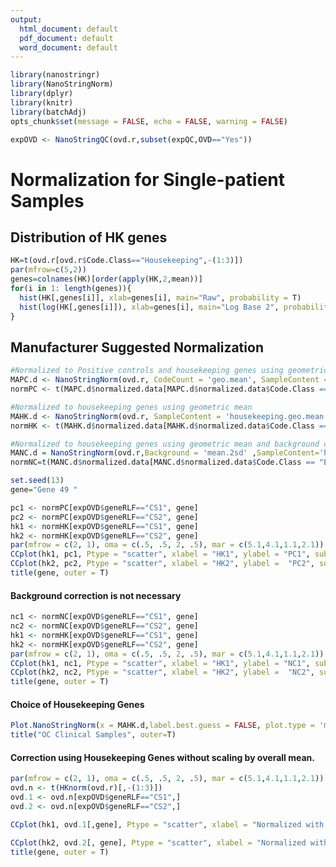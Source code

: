```yaml
---
output:
  html_document: default
  pdf_document: default
  word_document: default
---
```


```r
library(nanostringr)
library(NanoStringNorm)
library(dplyr)
library(knitr)
library(batchAdj)
opts_chunk$set(message = FALSE, echo = FALSE, warning = FALSE)

expOVD <- NanoStringQC(ovd.r,subset(expQC,OVD=="Yes"))

```
# Normalization for Single-patient Samples
##  Distribution of HK genes
```r
HK=t(ovd.r[ovd.r$Code.Class=="Housekeeping",-(1:3)])
par(mfrow=c(5,2))
genes=colnames(HK)[order(apply(HK,2,mean))]
for(i in 1: length(genes)){
  hist(HK[,genes[i]], xlab=genes[i], main="Raw", probability = T)
  hist(log(HK[,genes[i]]), xlab=genes[i], main="Log Base 2", probability = T)
}
```


## Manufacturer Suggested Normalization  

```r
#Normalized to Positive controls and housekeeping genes using geometric mean
MAPC.d <- NanoStringNorm(ovd.r, CodeCount = 'geo.mean', SampleContent = 'housekeeping.geo.mean', round.values = TRUE, take.log = T)
normPC <- t(MAPC.d$normalized.data[MAPC.d$normalized.data$Code.Class == "Endogenous", -c(1:3)])

#Normalized to housekeeping genes using geometric mean
MAHK.d <- NanoStringNorm(ovd.r, SampleContent = 'housekeeping.geo.mean', round.values = TRUE, take.log = T)
normHK <- t(MAHK.d$normalized.data[MAHK.d$normalized.data$Code.Class == "Endogenous", -c(1:3)])

#Normalized to housekeeping genes using geometric mean and background corrected
MANC.d = NanoStringNorm(ovd.r,Background = 'mean.2sd' ,SampleContent='housekeeping.geo.mean',round.values=TRUE, take.log=T)
normNC=t(MANC.d$normalized.data[MANC.d$normalized.data$Code.Class == "Endogenous", -c(1:3)])

set.seed(13)
gene="Gene 49 "
```

```r

pc1 <- normPC[expOVD$geneRLF=="CS1", gene]
pc2 <- normPC[expOVD$geneRLF=="CS2", gene]
hk1 <- normHK[expOVD$geneRLF=="CS1", gene]
hk2 <- normHK[expOVD$geneRLF=="CS2", gene]
par(mfrow = c(2, 1), oma = c(.5, .5, 2, .5), mar = c(5.1,4.1,1.1,2.1))
CCplot(hk1, pc1, Ptype = "scatter", xlabel = "HK1", ylabel = "PC1", subtitle = paste( letters[1],":","CodeSet 1"))
CCplot(hk2, pc2, Ptype = "scatter", xlabel = "HK2", ylabel =  "PC2", subtitle =paste( letters[2], ":","CodeSet 2"))
title(gene, outer = T)
```



#### Background correction is not necessary


```r
nc1 <- normNC[expOVD$geneRLF=="CS1", gene]
nc2 <- normNC[expOVD$geneRLF=="CS2", gene]
hk1 <- normHK[expOVD$geneRLF=="CS1", gene]
hk2 <- normHK[expOVD$geneRLF=="CS2", gene]
par(mfrow = c(2, 1), oma = c(.5, .5, 2, .5), mar = c(5.1,4.1,1.1,2.1))
CCplot(hk1, nc1, Ptype = "scatter", xlabel = "HK1", ylabel = "NC1", subtitle = paste( letters[1],":","CodeSet 1"))
CCplot(hk2, nc2, Ptype = "scatter", xlabel = "HK2", ylabel =  "NC2", subtitle = paste( letters[2],":","CodeSet 2"))
title(gene, outer = T)

```



#### Choice of Housekeeping Genes

```r
Plot.NanoStringNorm(x = MAHK.d,label.best.guess = FALSE, plot.type = 'mean.sd',title=FALSE);
title("OC Clinical Samples", outer=T)
```


#### Correction using Housekeeping Genes without scaling by overall mean.

```r
par(mfrow = c(2, 1), oma = c(.5, .5, 2, .5), mar = c(5.1,4.1,1.1,2.1))
ovd.n <- t(HKnorm(ovd.r)[,-(1:3)])
ovd.1 <- ovd.n[expOVD$geneRLF=="CS1",]
ovd.2 <- ovd.n[expOVD$geneRLF=="CS2",]

CCplot(hk1, ovd.1[,gene], Ptype = "scatter", xlabel = "Normalized with scaling", ylabel = "Normalized without scaling", subtitle = paste( letters[1],":","CodeSet 1"),xrange=c(-10,15),yrange=c(-10,15))

CCplot(hk2, ovd.2[, gene], Ptype = "scatter", xlabel = "Normalized with scaling", ylabel =  "Normalized without scaling", subtitle = paste( letters[2],":","CodeSet 2"),xrange=c(-10,15),yrange=c(-10,15))
title(gene, outer = T)
```

